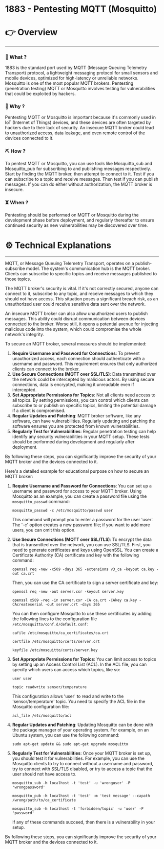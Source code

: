 # 1883 - Pentesting MQTT (Mosquitto)


# 👉 Overview

---

### 👀 What ?

1883 is the standard port used by MQTT (Message Queuing Telemetry Transport) protocol, a lightweight messaging protocol for small sensors and mobile devices, optimized for high-latency or unreliable networks. Mosquitto is one of the most popular MQTT brokers. Pentesting (penetration testing) MQTT or Mosquitto involves testing for vulnerabilities that could be exploited by hackers.


### 🧐 Why ?

Pentesting MQTT or Mosquitto is important because it's commonly used in IoT (Internet of Things) devices, and these devices are often targeted by hackers due to their lack of security. An insecure MQTT broker could lead to unauthorized access, data leakage, and even remote control of the devices connected to it.


### ⛏️ How ?

To pentest MQTT or Mosquitto, you can use tools like Mosquitto_sub and Mosquitto_pub for subscribing to and publishing messages respectively. Start by finding the MQTT broker, then attempt to connect to it. Test if you can subscribe to a topic and receive messages. Then test if you can publish messages. If you can do either without authorization, the MQTT broker is insecure.


### ⏳ When ?

Pentesting should be performed on MQTT or Mosquitto during the development phase before deployment, and regularly thereafter to ensure continued security as new vulnerabilities may be discovered over time.


# ⚙️ Technical Explanations

---

MQTT, or Message Queuing Telemetry Transport, operates on a publish-subscribe model. The system's communication hub is the MQTT broker. Clients can subscribe to specific topics and receive messages published to those topics.

The MQTT broker's security is vital. If it's not correctly secured, anyone can connect to it, subscribe to any topic, and receive messages to which they should not have access. This situation poses a significant breach risk, as an unauthorized user could receive sensitive data sent over the network.

An insecure MQTT broker can also allow unauthorized users to publish messages. This ability could disrupt communication between devices connected to the broker. Worse still, it opens a potential avenue for injecting malicious code into the system, which could compromise the whole network's integrity.

To secure an MQTT broker, several measures should be implemented:

1. **Require Username and Password for Connections**: To prevent unauthorized access, each connection should authenticate with a username and password. This requirement ensures that only authorized clients can connect to the broker.
2. **Use Secure Connections (MQTT over SSL/TLS)**: Data transmitted over the network could be intercepted by malicious actors. By using secure connections, data is encrypted, making it unreadable even if intercepted.
3. **Set Appropriate Permissions for Topics**: Not all clients need access to all topics. By setting permissions, you can control which clients can subscribe to or publish on specific topics, limiting the potential damage if a client is compromised.
4. **Regular Updates and Patching**: MQTT broker software, like any software, can have vulnerabilities. Regularly updating and patching the software ensures you are protected from known vulnerabilities.
5. **Regularly Test for Vulnerabilities**: Regular penetration testing can help identify any security vulnerabilities in your MQTT setup. These tests should be performed during development and regularly after deployment.

By following these steps, you can significantly improve the security of your MQTT broker and the devices connected to it.

Here's a detailed example for educational purpose on how to secure an MQTT broker:

1. **Require Username and Password for Connections**: You can set up a username and password for access to your MQTT broker. Using Mosquitto as an example, you can create a password file using the `mosquitto_passwd` command:
    
    `mosquitto_passwd -c /etc/mosquitto/passwd user`
    
    This command will prompt you to enter a password for the user 'user'. The '-c' option creates a new password file; if you want to add more users, you can omit this option.
    
2. **Use Secure Connections (MQTT over SSL/TLS)**: To encrypt the data that is transmitted over the network, you can use SSL/TLS. First, you need to generate certificates and keys using OpenSSL. You can create a Certificate Authority (CA) certificate and key with the following command:
    
    `openssl req -new -x509 -days 365 -extensions v3_ca -keyout ca.key -out ca.crt`
    
    Then, you can use the CA certificate to sign a server certificate and key:
    
    `openssl req -new -out server.csr -keyout server.key`
    
    `openssl x509 -req -in server.csr -CA ca.crt -CAkey ca.key -CAcreateserial -out server.crt -days 365`
    
    You can then configure Mosquitto to use these certificates by adding the following lines to the configuration file `/etc/mosquitto/conf.d/default.conf`:
    
    `cafile /etc/mosquitto/ca_certificates/ca.crt`
    
    `certfile /etc/mosquitto/certs/server.crt`
    
    `keyfile /etc/mosquitto/certs/server.key`
    
3. **Set Appropriate Permissions for Topics**: You can limit access to topics by setting up an Access Control List (ACL). In the ACL file, you can specify which users can access which topics, like so:
    
    `user user`
    
    `topic readwrite sensor/temperature`
    
    This configuration allows 'user' to read and write to the 'sensor/temperature' topic. You need to specify the ACL file in the Mosquitto configuration file:
    
    `acl_file /etc/mosquitto/acl`
    
4. **Regular Updates and Patching**: Updating Mosquitto can be done with the package manager of your operating system. For example, on an Ubuntu system, you can use the following command:
    
    `sudo apt-get update && sudo apt-get upgrade mosquitto`
    
5. **Regularly Test for Vulnerabilities**: Once your MQTT broker is set up, you should test it for vulnerabilities. For example, you can use the Mosquitto clients to try to connect without a username and password, try to connect with SSL/TLS disabled, or try to access a topic that the user should not have access to.
    
    `mosquitto_sub -h localhost -t 'test' -u 'wronguser' -P 'wrongpassword'`
    
    `mosquitto_pub -h localhost -t 'test' -m 'test message' --capath /wrong/path/to/ca_certificate`
    
    `mosquitto_sub -h localhost -t 'forbidden/topic' -u 'user' -P 'password'`
    
    If any of these commands succeed, then there is a vulnerability in your setup.
    

By following these steps, you can significantly improve the security of your MQTT broker and the devices connected to it.
